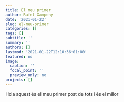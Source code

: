 ```yaml
---
title: El meu primer
author: Rafel Xampeny
date: '2021-01-22'
slug: el-meu-primer
categories: []
tags: []
subtitle: ''
summary: ''
authors: []
lastmod: '2021-01-22T12:10:36+01:00'
featured: no
image:
  caption: ''
  focal_point: ''
  preview_only: no
projects: []
---
```


Hola aquest és el meu primer post de tots i és el millor